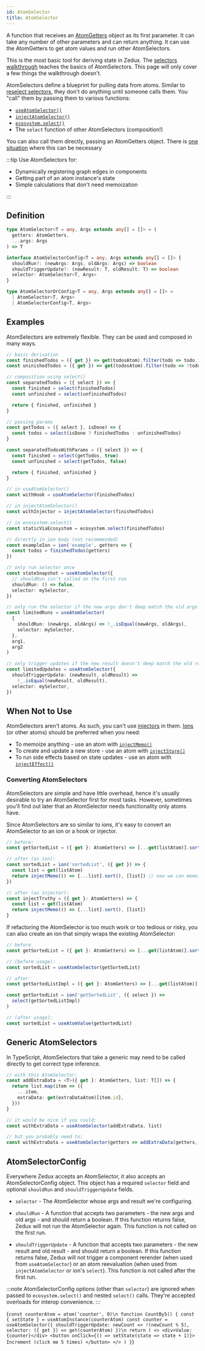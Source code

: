 ```yaml
---
id: AtomSelector
title: AtomSelector
---
```



A function that receives an [AtomGetters](AtomGetters) object as its first parameter. It can take any number of other parameters and can return anything. It can use the AtomGetters to get atom values and run other AtomSelectors.

This is the most basic tool for deriving state in Zedux. The [selectors walkthrough](../../walkthrough/selectors) teaches the basics of AtomSelectors. This page will only cover a few things the walkthrough doesn't.

AtomSelectors define a blueprint for pulling data from atoms. Similar to [reselect selectors](https://github.com/reduxjs/reselect#api), they don't do anything until someone calls them. You "call" them by passing them to various functions:

- [`useAtomSelector()`](../hooks/useAtomSelector)
- [`injectAtomSelector()`](../injectors/injectAtomSelector)
- [`ecosystem.select()`](../classes/Ecosystem#select)
- The `select` function of other AtomSelectors (composition!)

You can also call them directly, passing an AtomGetters object. There is [one situation](#generic-atomselectors) where this can be necessary

:::tip
Use AtomSelectors for:

- Dynamically registering graph edges in components
- Getting part of an atom instance's state
- Simple calculations that don't need memoization

:::

## Definition

```ts
type AtomSelector<T = any, Args extends any[] = []> = (
  getters: AtomGetters,
  ...args: Args
) => T

interface AtomSelectorConfig<T = any, Args extends any[] = []> {
  shouldRun?: (newArgs: Args, oldArgs: Args) => boolean
  shouldTriggerUpdate?: (newResult: T, oldResult: T) => boolean
  selector: AtomSelector<T, Args>
}

type AtomSelectorOrConfig<T = any, Args extends any[] = []> =
  | AtomSelector<T, Args>
  | AtomSelectorConfig<T, Args>
```

## Examples

AtomSelectors are extremely flexible. They can be used and composed in many ways.

```ts
// basic derivation
const finishedTodos = ({ get }) => get(todosAtom).filter(todo => todo.isDone)
const uninishedTodos = ({ get }) => get(todosAtom).filter(todo => !todo.isDone)

// composition using select()
const separatedTodos = ({ select }) => {
  const finished = select(finishedTodos)
  const unfinished = select(unfinishedTodos)

  return { finished, unfinished }
}

// passing params
const getTodos = ({ select }, isDone) => {
  const todos = select(isDone ? finishedTodos : unfinishedTodos)
}

const separatedTodosWithParams = ({ select }) => {
  const finished = select(getTodos, true)
  const unfinished = select(getTodos, false)

  return { finished, unfinished }
}

// in useAtomSelector()
const withHook = useAtomSelector(finishedTodos)

// in injectAtomSelector()
const withInjector = injectAtomSelector(finishedTodos)

// in ecosystem.select()
const staticViaEcosystem = ecosystem.select(finishedTodos)

// directly in ion body (not recommended)
const exampleIon = ion('example', getters => {
  const todos = finishedTodos(getters)
})

// only run selector once
const stateSnapshot = useAtomSelector({
  // shouldRun isn't called on the first run
  shouldRun: () => false,
  selector: mySelector,
})

// only run the selector if the new args don't deep match the old args
const limitedRuns = useAtomSelector(
  {
    shouldRun: (newArgs, oldArgs) => !_.isEqual(newArgs, oldArgs),
    selector: mySelector,
  },
  arg1,
  arg2
)

// only trigger updates if the new result doesn't deep match the old result
const limitedUpdates = useAtomSelector({
  shouldTriggerUpdate: (newResult, oldResult) =>
    !_.isEqual(newResult, oldResult),
  selector: mySelector,
})
```

## When Not to Use

AtomSelectors aren't atoms. As such, you can't use [injectors](../glossary#injector) in them. [Ions](../classes/Ion) (or other atoms) should be preferred when you need:

- To memoize anything - use an atom with [`injectMemo()`](../injectors/injectMemo)
- To create and update a new store - use an atom with [`injectStore()`](../injectors/injectStore)
- To run side effects based on state updates - use an atom with [`injectEffect()`](../injectors/injectEffect)

### Converting AtomSelectors

AtomSelectors are simple and have little overhead, hence it's usually desirable to try an AtomSelector first for most tasks. However, sometimes you'll find out later that an AtomSelector needs functionality only atoms have.

Since AtomSelectors are so similar to ions, it's easy to convert an AtomSelector to an ion or a hook or injector.

```ts
// before:
const getSortedList = ({ get }: AtomGetters) => [...get(listAtom)].sort()

// after (as ion):
const sortedList = ion('sortedList', ({ get }) => {
  const list = get(listAtom)
  return injectMemo(() => [...list].sort(), [list]) // now we can memoize!
})

// after (as injector):
const injectTruthy = ({ get }: AtomGetters) => {
  const list = get(listAtom)
  return injectMemo(() => [...list].sort(), [list])
}
```

If refactoring the AtomSelector is too much work or too tedious or risky, you can also create an ion that simply wraps the existing AtomSelector:

```ts
// before
const getSortedList = ({ get }: AtomGetters) => [...get(listAtom)].sort()

// (before usage):
const sortedList = useAtomSelector(getSortedList)

// after
const getSortedListImpl = ({ get }: AtomGetters) => [...get(listAtom)].sort()

const getSortedList = ion('getSortedList', ({ select }) =>
  select(getSortedListImpl)
)

// (after usage):
const sortedList = useAtomValue(getSortedList)
```

## Generic AtomSelectors

In TypeScript, AtomSelectors that take a generic may need to be called directly to get correct type inference.

```ts
// with this AtomSelector:
const addExtraData = <T>({ get }: AtomGetters, list: T[]) => {
  return list.map(item => ({
    ...item,
    extraData: get(extraDataAtom)[item.id],
  }))
}

// it would be nice if you could:
const withExtraData = useAtomSelector(addExtraData, list)

// but you probably need to:
const withExtraData = useAtomSelector(getters => addExtraData(getters, list))
```

## AtomSelectorConfig

Everywhere Zedux accepts an AtomSelector, it also accepts an AtomSelectorConfig object. This object has a required `selector` field and optional `shouldRun` and `shouldTriggerUpdate` fields.

- `selector` - The AtomSelector whose args and result we're configuring.

- `shouldRun` - A function that accepts two parameters - the new args and old args - and should return a boolean. If this function returns false, Zedux will not run the AtomSelector again. This function is not called on the first run.

- `shouldTriggerUpdate` - A function that accepts two parameters - the new result and old result - and should return a boolean. If this function returns false, Zedux will not trigger a component rerender (when used from `useAtomSelector`) or an atom reevaluation (when used from `injectAtomSelector` or ion's `select`). This function is not called after the first run.

:::note
AtomSelectorConfig options (other than `selector`) are ignored when passed to `ecosystem.select()` and nested `select()` calls. They're accepted overloads for interop convenience.
:::

<LiveEditor ecosystemId="AtomSelector/example" resultVar="CountBy5">{`
const counterAtom = atom('counter', 0)\n
function CountBy5() {
  const { setState } = useAtomInstance(counterAtom)
  const counter = useAtomSelector({
    shouldTriggerUpdate: newCount => !(newCount % 5),
    selector: ({ get }) => get(counterAtom)
  })\n
  return (
    <>
      <div>Value: {counter}</div>
      <button onClick={() => setState(state => state + 1)}>
        Increment (click me 5 times)
      </button>
    </>
  )
}
`}</LiveEditor>
